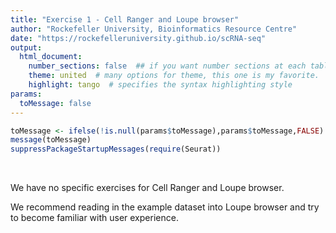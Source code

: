 ```yaml
---
title: "Exercise 1 - Cell Ranger and Loupe browser"
author: "Rockefeller University, Bioinformatics Resource Centre"
date: "https://rockefelleruniversity.github.io/scRNA-seq"
output: 
  html_document:
    number_sections: false  ## if you want number sections at each table header
    theme: united  # many options for theme, this one is my favorite.
    highlight: tango  # specifies the syntax highlighting style
params:
  toMessage: false    
---
```


```r
toMessage <- ifelse(!is.null(params$toMessage),params$toMessage,FALSE)
message(toMessage)
suppressPackageStartupMessages(require(Seurat))
```


<p>&nbsp;</p>

We have no specific exercises for Cell Ranger and Loupe browser. 

We recommend reading in the example dataset into Loupe browser and try to become familiar with user experience. 




